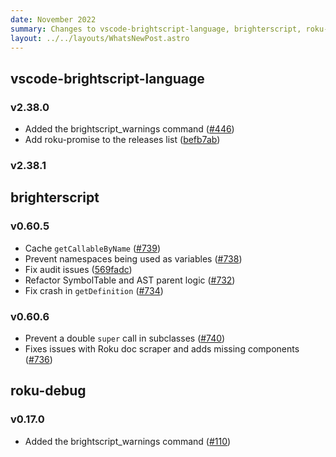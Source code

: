 ```yaml
---
date: November 2022
summary: Changes to vscode-brightscript-language, brighterscript, roku-debug
layout: ../../layouts/WhatsNewPost.astro
---
```

## vscode-brightscript-language
### v2.38.0
 - Added the brightscript_warnings command ([#446](https://github.com/RokuCommunity/vscode-brightscript-language/pull/446))
 - Add roku-promise to the releases list ([befb7ab](https://github.com/RokuCommunity/vscode-brightscript-language/commit/befb7ab))
### v2.38.1
## brighterscript
### v0.60.5
 - Cache `getCallableByName` ([#739](https://github.com/RokuCommunity/brighterscript/pull/739))
 - Prevent namespaces being used as variables ([#738](https://github.com/RokuCommunity/brighterscript/pull/738))
 - Fix audit issues ([569fadc](https://github.com/RokuCommunity/brighterscript/commit/569fadc))
 - Refactor SymbolTable and AST parent logic ([#732](https://github.com/RokuCommunity/brighterscript/pull/732))
 - Fix crash in `getDefinition` ([#734](https://github.com/RokuCommunity/brighterscript/pull/734))
### v0.60.6
 - Prevent a double `super` call in subclasses ([#740](https://github.com/RokuCommunity/brighterscript/pull/740))
 - Fixes issues with Roku doc scraper and adds missing components ([#736](https://github.com/RokuCommunity/brighterscript/pull/736))
## roku-debug
### v0.17.0
 - Added the brightscript_warnings command ([#110](https://github.com/RokuCommunity/roku-debug/pull/110))